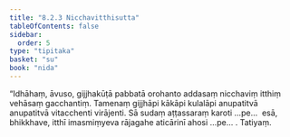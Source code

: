 ```yaml
---
title: "8.2.3 Nicchavitthisutta"
tableOfContents: false
sidebar:
  order: 5
type: "tipitaka"
basket: "su"
book: "nida"
---
```



<DynamicBreadcrumb />

<Division number="214" book="nida">

<Paragraph number="1188" book="nida">
“Idhāhaṃ, āvuso, gijjhakūṭā pabbatā orohanto addasaṃ nicchaviṃ itthiṃ vehāsaṃ gacchantiṃ. Tamenaṃ gijjhāpi kākāpi kulalāpi anupatitvā anupatitvā vitacchenti virājenti. Sā sudaṃ aṭṭassaraṃ karoti …pe…  esā, bhikkhave, itthī imasmiṃyeva rājagahe aticārinī ahosi …pe… .

</Paragraph>
</Division>

<Paragraph number="1189" type="center" book="nida">
Tatiyaṃ.
</Paragraph>